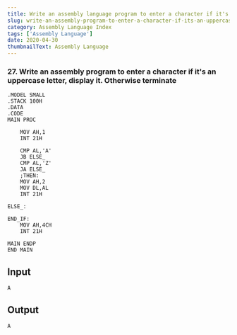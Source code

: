 ---
title: Write an assembly language program to enter a character if it's an uppercase letter, display it, Otherwise terminate
slug: write-an-assembly-program-to-enter-a-character-if-its-an-uppercase-letter-display-it-otherwise-terminate
category: Assembly Language Index
tags: ['Assembly Language']
date: 2020-04-30
thumbnailText: Assembly Language
---
### 27. Write an assembly program to enter a character if it's an uppercase letter, display it. Otherwise terminate

```
.MODEL SMALL
.STACK 100H
.DATA
.CODE
MAIN PROC

    MOV AH,1
    INT 21H

    CMP AL,'A'
    JB ELSE_
    CMP AL,'Z'
    JA ELSE_
    ;THEN:
    MOV AH,2
    MOV DL,AL
    INT 21H

ELSE_:

END_IF:
    MOV AH,4CH
    INT 21H

MAIN ENDP
END MAIN
```

## Input
```
A
```
## Output
```
A
```